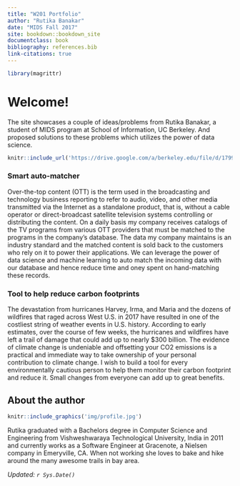 ```yaml
---
title: "W201 Portfolio"
author: "Rutika Banakar"
date: "MIDS Fall 2017"
site: bookdown::bookdown_site
documentclass: book
bibliography: references.bib
link-citations: true
---
```


<!-- This won't be displayed but it will initialize your R session. Add any R libraries you need here. -->
```r
library(magrittr)
```


# Welcome! {-}

The site showcases a couple of ideas/problems from Rutika Banakar, a student of MIDS program at School of Information, UC Berkeley. And proposed solutions to these problems which utilizes the power of data science.

```r
knitr::include_url('https://drive.google.com/a/berkeley.edu/file/d/1799B0_2IMt7Xsgz-4vTfAUjOjDRyIuzx/view?usp=sharing')
```

<p>

### Smart auto-matcher

Over-the-top content (OTT) is the term used in the broadcasting and technology business reporting to refer to audio, video, and other media transmitted via the Internet as a standalone product, that is, without a cable operator or direct-broadcast satellite television systems controlling or distributing the content. On a daily basis my company receives catalogs of the TV programs from various OTT providers that must be matched to the programs in the company's database. The data my company maintains is an industry standard and the matched content is sold back to the customers who rely on it to power their applications. We can leverage the power of data science and machine learning to auto match the incoming data with our database and hence reduce time and oney spent on hand-matching these records.

### Tool to help reduce carbon footprints

The devastation from hurricanes Harvey, Irma, and Maria and the dozens of wildfires that raged across West U.S. in 2017 have resulted in one of the costliest string of weather events in U.S. history. According to early estimates, over the course of few weeks, the hurricanes and wildfires have left a trail of damage that could add up to nearly $300 billion. The evidence of climate change is undeniable and offsetting your CO2 emissions is a practical and immediate way to take ownership of your personal contribution to climate change. I wish to build a tool for every environmentally cautious person to help them monitor their carbon footprint and reduce it. Small changes from everyone can add up to great benefits.

## About the author {-}

```r
knitr::include_graphics('img/profile.jpg')
```

Rutika graduated with a Bachelors degree in Computer Science and Engineering from Vishweshwaraya Technological University, India in 2011 and currently works as a Software Engineer at Gracenote, a Nielsen company in Emeryville, CA. When not working she loves to bake and hike around the many awesome trails in bay area.

*Updated: `r Sys.Date()`*
